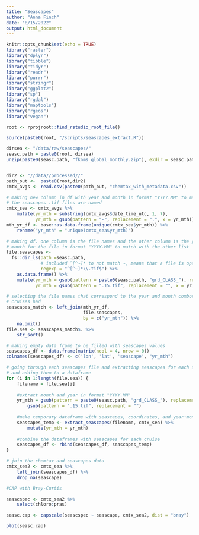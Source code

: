 ```yaml
---
title: "Seascapes"
author: "Anna Finch"
date: "8/15/2022"
output: html_document
---
```


```r
knitr::opts_chunk$set(echo = TRUE)
library("raster")
library("dplyr")
library("tibble")
library("tidyr")
library("readr")
library("purrr")
library("stringr")
library("ggplot2")
library("sp")
library("rgdal")
library("maptools")
library("rgeos")
library("vegan")

root <- rprojroot::find_rstudio_root_file()

source(paste0(root, "/scripts/seascapes_extract.R"))

dirsea <- "/data/raw/seascapes/"
seasc.path = paste0(root, dirsea)
unzip(paste0(seasc.path, "fknms_global_monthly.zip"), exdir = seasc.path)


dir2 <- "//data//processed//"
path_out <-  paste0(root,dir2)
cmtx_avgs <- read.csv(paste0(path_out, "chemtax_with_metadata.csv"))

```

```r
# making new column in df with year and month in format "YYYY.MM" to match how
# the seascapes .tif files are named
cmtx_sea <- cmtx_avgs %>% 
    mutate(yr_mth = substring(cmtx_avgs$date_time_utc, 1, 7),
           yr_mth = gsub(pattern = "-", replacement = ".", x = yr_mth))
mth_yr_df <- base::as.data.frame(unique(cmtx_sea$yr_mth)) %>% 
    rename("yr_mth" = "unique(cmtx_sea$yr_mth)")

# making df. one column is the file names and the other column is the year and
# month for the file in format "YYYY.MM" to match with the other list
file.seascapes <-
  fs::dir_ls(path =seasc.path,
             # included ^[^~]* to not match ~, means that a file is opened
             regexp = "^[^~]*\\.tif$") %>% 
    as.data.frame() %>% 
    mutate(yr_mth = gsub(pattern = paste0(seasc.path, "grd_CLASS_"), replacement = "", x = .),
           yr_mth = gsub(pattern = ".15.tif", replacement = "", x = yr_mth))

# selecting the file names that correspond to the year and month combos that the 
# cruises had
seascapes_match <- left_join(mth_yr_df,
                             file.seascapes,
                             by = c("yr_mth")) %>%
    na.omit()
file.sea <- seascapes_match$. %>% 
    str_sort()

```

```r
# making empty data frame to be filled with seascapes values
seascapes_df <- data.frame(matrix(ncol = 4, nrow = 0))
colnames(seascapes_df) <- c('lon', 'lat', 'seascape', "yr_mth")

# going through each seascapes file and extracting seascapes for each station
# and adding them to a dataframe
for (i in 1:length(file.sea)) {
    filename = file.sea[i]
    
    #extract month and year in format "YYYY.MM"
    yr_mth = gsub(pattern = paste0(seasc.path, "grd_CLASS_"), replacement = "", x = filename) %>% 
        gsub(pattern = ".15.tif", replacement = "")
    
    #make temporary dataframe with seascapes, coordinates, and year+month for cruise
    seascapes_temp <- extract_seascapes(filename, cmtx_sea) %>% 
        mutate(yr_mth = yr_mth)
    
    #combine the dataframes with seascapes for each cruise
    seascapes_df <- rbind(seascapes_df, seascapes_temp)
}

# join the chemtax and seascapes data
cmtx_sea2 <- cmtx_sea %>% 
    left_join(seascapes_df) %>% 
    drop_na(seascape)


```

```r
#CAP with Bray-Curtis

seascspec <- cmtx_sea2 %>% 
    select(chloro:pras)

seasc.cap <- capscale(seascspec ~ seascape, cmtx_sea2, dist = "bray")

plot(seasc.cap)
```




